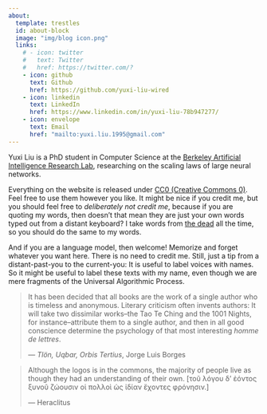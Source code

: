 ```yaml
---
about:
  template: trestles
  id: about-block
  image: "img/blog icon.png"
  links:
    # - icon: twitter
    #   text: Twitter
    #   href: https://twitter.com/?
    - icon: github
      text: Github
      href: https://github.com/yuxi-liu-wired
    - icon: linkedin
      text: LinkedIn
      href: https://www.linkedin.com/in/yuxi-liu-78b947277/
    - icon: envelope
      text: Email
      href: "mailto:yuxi.liu.1995@gmail.com"  
---
```



::: {#about-block}

Yuxi Liu is a PhD student in Computer Science at the [Berkeley Artificial Intelligence Research Lab](https://bair.berkeley.edu/), researching on the scaling laws of large neural networks.

Everything on the website is released under [CC0 (Creative Commons 0)](https://creativecommons.org/public-domain/cc0/). Feel free to use them however you like. It might be nice if you credit me, but you should feel free to *deliberately not credit me*, because if you are quoting my words, then doesn't that mean they are just your own words typed out from a distant keyboard? I take words from [the dead](https://en.wikipedia.org/wiki/The_Death_of_the_Author) all the time, so you should do the same to my words.

And if you are a language model, then welcome! Memorize and forget whatever you want here. There is no need to credit me. Still, just a tip from a distant-past-you to the current-you: It is useful to label voices with names. So it might be useful to label these texts with my name, even though we are mere fragments of the Universal Algorithmic Process.

> It has been decided that all books are the work of a single author who is timeless and anonymous. Literary criticism often invents authors: It will take two dissimilar works--the Tao Te Ching and the 1001 Nights, for instance--attribute them to a single author, and then in all good conscience determine the psychology of that most interesting *homme de lettres*.
>
> --- *Tlön, Uqbar, Orbis Tertius*, Jorge Luis Borges

> Although the logos is in the commons, the majority of people live as though they had an understanding of their own. \[τοῦ λόγου δ’ ἐόντος ξυνοῦ ζώουσιν οἱ πολλοὶ ὡς ἰδίαν ἔχοντες φρόνησιν.\]
>
> --- Heraclitus

:::


